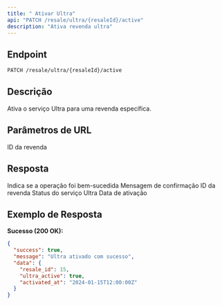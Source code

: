 ```yaml
---
title: " Ativar Ultra"
api: "PATCH /resale/ultra/{resaleId}/active"
description: "Ativa revenda ultra"
---
```


## Endpoint

<CodeGroup>

```bash Requisição
PATCH /resale/ultra/{resaleId}/active
```

</CodeGroup>

## Descrição

Ativa o serviço Ultra para uma revenda específica.

## Parâmetros de URL

<ParamField path="resaleId" type="integer" required>
  ID da revenda
</ParamField>

## Resposta

<ResponseField name="success" type="boolean">
  Indica se a operação foi bem-sucedida
</ResponseField>

<ResponseField name="message" type="string">
  Mensagem de confirmação
</ResponseField>

<ResponseField name="data" type="object">
  <Expandable title="properties">
    <ResponseField name="resale_id" type="integer">
      ID da revenda
    </ResponseField>
    <ResponseField name="ultra_active" type="boolean">
      Status do serviço Ultra
    </ResponseField>
    <ResponseField name="activated_at" type="string">
      Data de ativação
    </ResponseField>
  </Expandable>
</ResponseField>

## Exemplo de Resposta

**Sucesso (200 OK):**
```json
{
  "success": true,
  "message": "Ultra ativado com sucesso",
  "data": {
    "resale_id": 15,
    "ultra_active": true,
    "activated_at": "2024-01-15T12:00:00Z"
  }
}
```